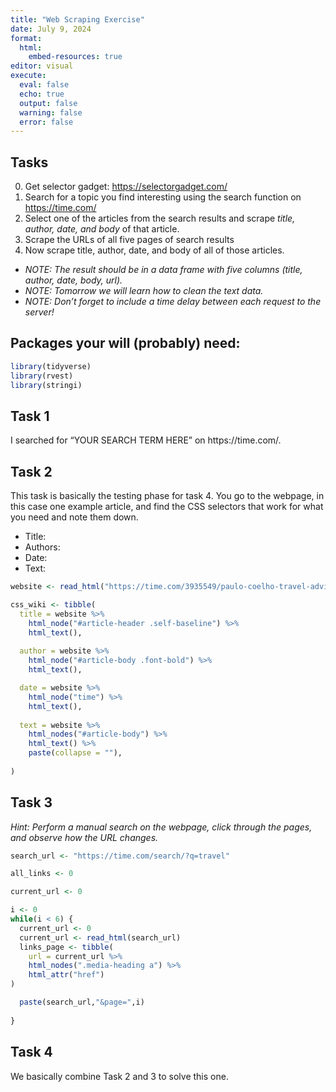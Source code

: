 ```yaml
---
title: "Web Scraping Exercise"
date: July 9, 2024
format: 
  html:
    embed-resources: true
editor: visual
execute: 
  eval: false
  echo: true
  output: false
  warning: false
  error: false
---
```


## Tasks

0.  Get selector gadget: <https://selectorgadget.com/>
1.  Search for a topic you find interesting using the search function on <https://time.com/>
2.  Select one of the articles from the search results and scrape *title, author, date, and body* of that article.
3.  Scrape the URLs of all five pages of search results
4.  Now scrape title, author, date, and body of all of those articles.

-   *NOTE: The result should be in a data frame with five columns (title, author, date, body, url).*
-   *NOTE: Tomorrow we will learn how to clean the text data.*
-   *NOTE: Don't forget to include a time delay between each request to the server!*

## Packages your will (probably) need:

```r
library(tidyverse)
library(rvest)
library(stringi)
```

## Task 1

I searched for "YOUR SEARCH TERM HERE" on https://time.com/.

## Task 2

This task is basically the testing phase for task 4. You go to the webpage, in this case one example article, and find the CSS selectors that work for what you need and note them down.

-   Title:
-   Authors:
-   Date:
-   Text:

```r

website <- read_html("https://time.com/3935549/paulo-coelho-travel-advice/")

css_wiki <- tibble(
  title = website %>%
    html_node("#article-header .self-baseline") %>%
    html_text(),
  
  author = website %>%
    html_node("#article-body .font-bold") %>%
    html_text(),

  date = website %>%
    html_node("time") %>%
    html_text(),
  
  text = website %>%
    html_nodes("#article-body") %>%
    html_text() %>%
    paste(collapse = ""),
  
)
```

## Task 3

*Hint: Perform a manual search on the webpage, click through the pages, and observe how the URL changes.*

```r

search_url <- "https://time.com/search/?q=travel"

all_links <- 0

current_url <- 0

i <- 0
while(i < 6) {
  current_url <- 0
  current_url <- read_html(search_url)
  links_page <- tibble(
    url = current_url %>%
    html_nodes(".media-heading a") %>%
    html_attr("href")
)

  paste(search_url,"&page=",i)
  
}

```

## Task 4

We basically combine Task 2 and 3 to solve this one.

```r

```
